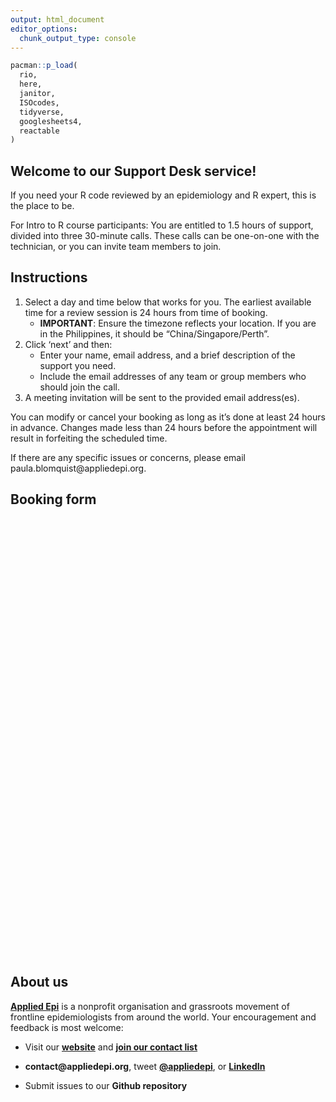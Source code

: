 ```yaml
---
output: html_document
editor_options: 
  chunk_output_type: console
---
```


```r
pacman::p_load(
  rio,
  here,
  janitor,
  ISOcodes,
  tidyverse,
  googlesheets4,
  reactable
)
```

## Welcome to our Support Desk service!

If you need your R code reviewed by an epidemiology and R expert, this is the place to be. 

For Intro to R course participants: You are entitled to 1.5 hours of support, divided into three 30-minute calls. These calls can be one-on-one with the technician, or you can invite team members to join.

## Instructions

1) Select a day and time below that works for you. The earliest available time for a review session is 24 hours from time of booking.  
    * **IMPORTANT**: Ensure the timezone reflects your location. If you are in the Philippines, it should be  "China/Singapore/Perth". 
2) Click 'next' and then:
    * Enter your name, email address, and a brief description of the support you need.
    * Include the email addresses of any team or group members who should join the call.
3) A meeting invitation will be sent to the provided email address(es).

You can modify or cancel your booking as long as it’s done at least 24 hours in advance. Changes made less than 24 hours before the appointment will result in forfeiting the scheduled time.

If there are any specific issues or concerns, please email paula.blomquist@appliedepi.org. 

## Booking form

```{=html}

<!-- Calendly inline widget begin -->
<div class="calendly-inline-widget" data-url="https://calendly.com/support-desk-test/code-review-any-available-instructor?hide_event_type_details=1&hide_gdpr_banner=1" style="min-width:320px;height:700px;"></div>
<script type="text/javascript" src="https://assets.calendly.com/assets/external/widget.js" async></script>
<!-- Calendly inline widget end -->
```


## About us

[**Applied Epi**](https://www.appliedepi.org/) is a nonprofit organisation and grassroots movement of frontline epidemiologists from around the world. Your encouragement and feedback is most welcome:

-   Visit our [**website**](https://www.appliedepi.org/) and [**join our contact list**](https://docs.google.com/forms/d/e/1FAIpQLSdtk7Mg32lYQ3ucbIM-kIwIRxgRwDfG5TJHsVAbFjQ1i6fwiw/viewform?usp=send_form)

-   **contact\@appliedepi.org**, tweet [**\@appliedepi**](https://x.com/appliedepi), or [**LinkedIn**](https://www.linkedin.com/company/appliedepi/?originalSubdomain=it)

-   Submit issues to our **Github repository**